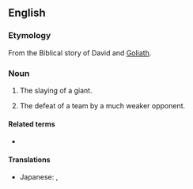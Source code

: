 ==English==

===Etymology===
From the Biblical story of David and [[Goliath]].

===Noun===
{{en-noun|~}}

# The slaying of a giant.
# {{lb|en|sports}} The defeat of a team by a much weaker opponent.

====Related terms====
* {{l|en|giant-killer}}

====Translations====
{{trans-top|defeat of a team by a much weaker opponent}}
* Japanese: {{t|ja|番狂わせ|tr=bankuruwase}}, {{t+|ja|金星|tr=kinboshi}}
{{trans-mid}}
{{trans-bottom}}